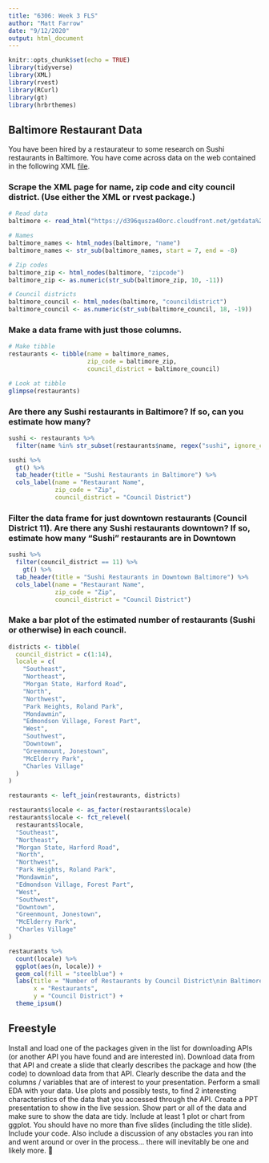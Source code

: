 ```yaml
---
title: "6306: Week 3 FLS"
author: "Matt Farrow"
date: "9/12/2020"
output: html_document
---
```


```r
knitr::opts_chunk$set(echo = TRUE)
library(tidyverse)
library(XML)
library(rvest)
library(RCurl)
library(gt)
library(hrbrthemes)
```

## Baltimore Restaurant Data

You have been hired by a restaurateur to some research on Sushi restaurants in Baltimore. You have come across data on the web contained in the following XML [file](https://d396qusza40orc.cloudfront.net/getdata%2Fdata%2Frestaurants.xml).

### Scrape the XML page for name, zip code and city council district. (Use either the XML or rvest package.)

```r
# Read data
baltimore <- read_html("https://d396qusza40orc.cloudfront.net/getdata%2Fdata%2Frestaurants.xml")

# Names
baltimore_names <- html_nodes(baltimore, "name")
baltimore_names <- str_sub(baltimore_names, start = 7, end = -8)

# Zip codes
baltimore_zip <- html_nodes(baltimore, "zipcode")
baltimore_zip <- as.numeric(str_sub(baltimore_zip, 10, -11))

# Council districts
baltimore_council <- html_nodes(baltimore, "councildistrict")
baltimore_council <- as.numeric(str_sub(baltimore_council, 18, -19))
```

### Make a data frame with just those columns.

```r
# Make tibble
restaurants <- tibble(name = baltimore_names,
                      zip_code = baltimore_zip,
                      council_district = baltimore_council)

# Look at tibble
glimpse(restaurants)
```

### Are there any Sushi restaurants in Baltimore? If so, can you estimate how many?

```r
sushi <- restaurants %>% 
  filter(name %in% str_subset(restaurants$name, regex("sushi", ignore_case = TRUE)))

sushi %>% 
  gt() %>% 
  tab_header(title = "Sushi Restaurants in Baltimore") %>% 
  cols_label(name = "Restaurant Name",
             zip_code = "Zip",
             council_district = "Council District")
```

### Filter the data frame for just downtown restaurants (Council District 11). Are there any Sushi restaurants downtown? If so, estimate how many “Sushi” restaurants are in Downtown

```r
sushi %>% 
  filter(council_district == 11) %>% 
    gt() %>% 
  tab_header(title = "Sushi Restaurants in Downtown Baltimore") %>% 
  cols_label(name = "Restaurant Name",
             zip_code = "Zip",
             council_district = "Council District")
```

### Make a bar plot of the estimated number of restaurants (Sushi or otherwise) in each council.

```r
districts <- tibble(
  council_district = c(1:14),
  locale = c(
    "Southeast",
    "Northeast",
    "Morgan State, Harford Road",
    "North",
    "Northwest",
    "Park Heights, Roland Park",
    "Mondawmin",
    "Edmondson Village, Forest Part",
    "West",
    "Southwest",
    "Downtown",
    "Greenmount, Jonestown",
    "McElderry Park",
    "Charles Village"
  )
)

restaurants <- left_join(restaurants, districts)

restaurants$locale <- as_factor(restaurants$locale)
restaurants$locale <- fct_relevel(
  restaurants$locale,
  "Southeast",
  "Northeast",
  "Morgan State, Harford Road",
  "North",
  "Northwest",
  "Park Heights, Roland Park",
  "Mondawmin",
  "Edmondson Village, Forest Part",
  "West",
  "Southwest",
  "Downtown",
  "Greenmount, Jonestown",
  "McElderry Park",
  "Charles Village"
)
```

```r
restaurants %>% 
  count(locale) %>% 
  ggplot(aes(n, locale)) +
  geom_col(fill = "steelblue") +
  labs(title = "Number of Restaurants by Council District\nin Baltimore",
       x = "Restaurants",
       y = "Council District") +
  theme_ipsum()
```

## Freestyle



Install and load one of the packages given in the list for downloading APIs (or another API you have found and are interested in).
Download data from that API and create a slide that clearly describes the package and how (the code) to download data from that API. 
Clearly describe the data and the columns / variables that are of interest to your presentation. 
Perform a small EDA with your data. Use plots and possibly tests, to find 2 interesting characteristics of the data that you accessed through the API. 
Create a PPT presentation to show in the live session.
Show part or all of the data and make sure to show the data are tidy. 
Include at least 1 plot or chart from ggplot. 
You should have no more than five slides (including the title slide).
 Include your code. 
Also include a discussion of any obstacles you ran into and went around or over in the process… there will inevitably be one and likely more. 
